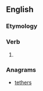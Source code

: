 ==English==

===Etymology===
{{suffix|en|rest|eth}}

===Verb===
{{head|en|verb form}}

# {{en-archaic third-person singular of|rest}}

===Anagrams===
* [[tethers#English|tethers]]